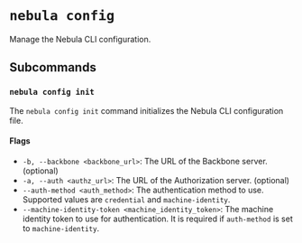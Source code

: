 # `nebula config`

Manage the Nebula CLI configuration.

## Subcommands

### `nebula config init`
The `nebula config init` command initializes the Nebula CLI configuration file.



#### Flags
- `-b, --backbone <backbone_url>`: The URL of the Backbone server. (optional)
- `-a, --auth <authz_url>`: The URL of the Authorization server. (optional)
- `--auth-method <auth_method>`: The authentication method to use. Supported values are `credential` and `machine-identity`.
- `--machine-identity-token <machine_identity_token>`: The machine identity token to use for authentication. It is required if `auth-method` is set to `machine-identity`.
